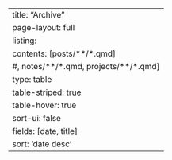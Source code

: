 ---
title: "Archive"
page-layout: full
listing:
  contents: [posts/**/*.qmd]
  #, notes/**/*.qmd, projects/**/*.qmd]
  type: table
  table-striped: true
  table-hover: true
  sort-ui: false
  fields: [date, title]
  sort: 'date desc'
---